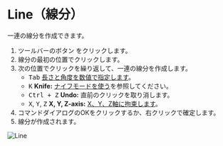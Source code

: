

# Line（線分）

<Reference shortcut="Shift + A" command="Line" button="ツールバー" />

一連の線分を作成できます。

1. ツールバーのボタン <ButtonIcon type="button-line" /> をクリックします。
2. 線分の最初の位置でクリックします。
3. 次の位置でクリックを繰り返して、一連の線分を作成します。
    - <kbd>Tab</kbd> [長さと角度を数値で指定します](./sketching-tips#specify-dimensions-numerically)。
   - <kbd>K</kbd> **Knife:** [ナイフモードを使う](./sketching-tips#use-knife-mode)を参照してください。
    - <kbd>Ctrl + Z</kbd> **Undo:** 直前のクリックを取り消します。
   - <kbd>X</kbd>, <kbd>Y</kbd>, <kbd>Z</kbd> **X, Y, Z-axis:** [X、Y、Z軸に拘束します](./sketching-tips#constrain-to-the-x-y-or-z-axis)。
4. コマンドダイアログのOKをクリックするか、右クリックで確定します。
5. 線分が作成されます。

![Line](/img/line.gif)



